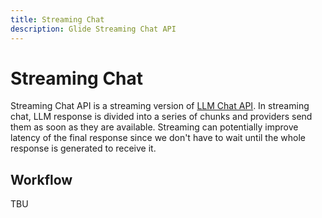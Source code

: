 ```yaml
---
title: Streaming Chat
description: Glide Streaming Chat API
---
```

# Streaming Chat

Streaming Chat API is a streaming version of [LLM Chat API](/glide/docs/language/non-streaming-chat).
In streaming chat, LLM response is divided into a series of chunks and providers send them as soon as they are available.
Streaming can potentially improve latency of the final response since we don't have to wait until the whole response is generated to receive it.

## Workflow

TBU


